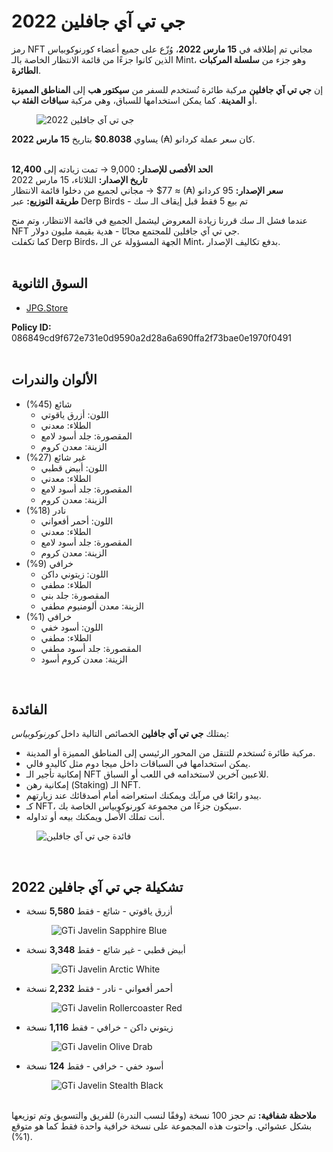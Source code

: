 # جي تي آي جافلين 2022  

رمز NFT مجاني تم إطلاقه في **15 مارس 2022**، وُزّع على جميع أعضاء كورنوكوبياس الذين كانوا جزءًا من قائمة الانتظار الخاصة بالـ Mint، وهو جزء من **سلسلة المركبات الطائرة**.  

إن **جي تي آي جافلين** مركبة طائرة تُستخدم للسفر من **سيكتور هب** إلى **المناطق المميزة** أو **المدينة**. كما يمكن استخدامها للسباق، وهي مركبة **سباقات الفئة ب**.  

<figure className="img-center">
  <img src="/images/nfts/gti/javelin-hero.avif" alt="جي تي آي جافلين 2022" />
</figure>  

<div className="note-box">
  كان سعر عملة كردانو (₳) يساوي <b>0.8038$</b> بتاريخ <b>15 مارس 2022</b>.
</div>  

</br>

**الحد الأقصى للإصدار:** 9,000 → تمت زيادته إلى **12,400**  
**تاريخ الإصدار:** الثلاثاء، 15 مارس 2022  
**سعر الإصدار:** 95 كردانو (₳) ≈ 77$ → مجاني لجميع من دخلوا قائمة الانتظار  
**طريقة التوزيع:** عبر Derp Birds - تم بيع 5 فقط قبل إيقاف الـ سك 

<div className="note-box">
  عندما فشل الـ سك قررنا زيادة المعروض ليشمل الجميع في قائمة الانتظار، وتم منح NFT جي تي آي جافلين للمجتمع مجانًا - هدية بقيمة مليون دولار.  
  <br/>كما تكفلت Derp Birds، الجهة المسؤولة عن الـ Mint، بدفع تكاليف الإصدار.
</div>  

</br>

## السوق الثانوية  

- [JPG.Store](https://www.jpg.store/collection/كورنوكوبياسgtijavelin2022)  

<div className="note-box success">
  <strong>Policy ID:</strong> 086849cd9f672e731e0d9590a2d28a6a690ffa2f73bae0e1970f0491
</div>  

</br>

## الألوان والندرات  

<ul className="styled-list">
  <li><span className="rarity-common">شائع (45%)</span>
    <ul className="styled-list">
      <li>اللون: أزرق ياقوتي</li>
      <li>الطلاء: معدني</li>
      <li>المقصورة: جلد أسود لامع</li>
      <li>الزينة: معدن كروم</li>
    </ul>
  </li>

  <li><span className="rarity-uncommon">غير شائع (27%)</span>
    <ul className="styled-list">
      <li>اللون: أبيض قطبي</li>
      <li>الطلاء: معدني</li>
      <li>المقصورة: جلد أسود لامع</li>
      <li>الزينة: معدن كروم</li>
    </ul>
  </li>

  <li><span className="rarity-rare">نادر (18%)</span>
    <ul className="styled-list">
      <li>اللون: أحمر أفعواني</li>
      <li>الطلاء: معدني</li>
      <li>المقصورة: جلد أسود لامع</li>
      <li>الزينة: معدن كروم</li>
    </ul>
  </li>

  <li><span className="rarity-legendary">خرافي (9%)</span>
    <ul className="styled-list">
      <li>اللون: زيتوني داكن</li>
      <li>الطلاء: مطفي</li>
      <li>المقصورة: جلد بني</li>
      <li>الزينة: معدن ألومنيوم مطفي</li>
    </ul>
  </li>

  <li><span className="rarity-mythic">خرافي (1%)</span>
    <ul className="styled-list">
      <li>اللون: أسود خفي</li>
      <li>الطلاء: مطفي</li>
      <li>المقصورة: جلد أسود مطفي</li>
      <li>الزينة: معدن كروم أسود</li>
    </ul>
  </li>
</ul>  

</br>

## الفائدة  

يمتلك **جي تي آي جافلين** الخصائص التالية داخل *كورنوكوبياس*:  

<ul className="styled-list">
  <li>مركبة طائرة تُستخدم للتنقل من المحور الرئيسي إلى المناطق المميزة أو المدينة.</li>
  <li>يمكن استخدامها في السباقات داخل ميجا دوم مثل كاليدو فالي.</li>
  <li>إمكانية تأجير الـ NFT للاعبين آخرين لاستخدامه في اللعب أو السباق.</li>
  <li>إمكانية رهن (Staking) الـ NFT.</li>
  <li>يبدو رائعًا في مرآبك ويمكنك استعراضه أمام أصدقائك عند زيارتهم.</li>
  <li>كـ NFT، سيكون جزءًا من مجموعة كورنوكوبياس الخاصة بك.</li>
  <li>أنت تملك الأصل ويمكنك بيعه أو تداوله.</li>
</ul>  

<figure className="img-center">
  <img src="/images/nfts/gti/javelin-preview.avif" alt="فائدة جي تي آي جافلين" />
</figure>  

</br>

## تشكيلة جي تي آي جافلين 2022  

- أزرق ياقوتي - شائع - فقط **5,580** نسخة  
  <figure><img src="/images/nfts/gti/javelin-blue.gif" alt="GTi Javelin Sapphire Blue" /></figure>  

- أبيض قطبي - غير شائع - فقط **3,348** نسخة  
  <figure><img src="/images/nfts/gti/javelin-white.gif" alt="GTi Javelin Arctic White" /></figure>  

- أحمر أفعواني - نادر - فقط **2,232** نسخة  
  <figure><img src="/images/nfts/gti/javelin-red.gif" alt="GTi Javelin Rollercoaster Red" /></figure>  

- زيتوني داكن - خرافي - فقط **1,116** نسخة  
  <figure><img src="/images/nfts/gti/javelin-olive.gif" alt="GTi Javelin Olive Drab" /></figure>  

- أسود خفي - خرافي - فقط **124** نسخة  
  <figure><img src="/images/nfts/gti/javelin-black.gif" alt="GTi Javelin Stealth Black" /></figure>  

</br>

<div className="note-box">
  <strong>ملاحظة شفافية:</strong> تم حجز 100 نسخة (وفقًا لنسب الندرة) للفريق والتسويق وتم توزيعها بشكل عشوائي. واحتوت هذه المجموعة على نسخة خرافية واحدة فقط كما هو متوقع (1%).
</div>  
